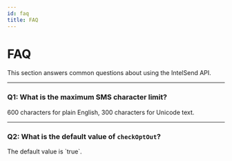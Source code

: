 ```yaml
---
id: faq
title: FAQ
---
```



# FAQ

This section answers common questions about using the IntelSend API.

---

### Q1: What is the maximum SMS character limit?

<Admonition type="info" title="Answer">
600 characters for plain English, 300 characters for Unicode text.
</Admonition>

---

### Q2: What is the default value of `checkOptOut`?

<Admonition type="info" title="Answer">
The default value is `true`.
</Admonition>
